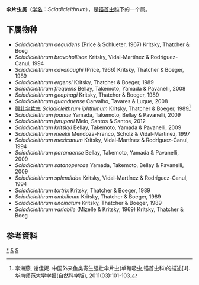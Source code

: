 {{Automatic Taxobox
| taxon = Sciadicleithrum
| authority = Kritsky, Thatcher & Boeger, 1989 
}}

'''伞片虫属'''（[[学名|学名]]：''Sciadicleithrum''），是[[锚首虫科|锚首虫科]]下的一个属。

==下属物种==
* ''Sciadicleithrum aequidens'' (Price & Schlueter, 1967) Kritsky, Thatcher & Boeg
* ''Sciadicleithrum bravohollisae'' Kritsky, Vidal-Martínez & Rodríguez-Canul, 1994
* ''Sciadicleithrum cavanaughi'' (Price, 1966) Kritsky, Thatcher & Boeger, 1989
* ''Sciadicleithrum ergensi'' Kritsky, Thatcher & Boeger, 1989
* ''Sciadicleithrum frequens'' Bellay, Takemoto, Yamada & Pavanelli, 2008
* ''Sciadicleithrum geophagi'' Kritsky, Thatcher & Boeger, 1989
* ''Sciadicleithrum guanduense'' Carvalho, Tavares & Luque, 2008
* [[强壮伞片虫|强壮伞片虫]] ''Sciadicleithrum iphthimum'' Kritsky, Thatcher & Boeger, 1989<ref>李海燕, 谢佳妮. 中国外来鱼类寄生强壮伞片虫(单殖吸虫,锚首虫科)的描述[J]. 华南师范大学学报(自然科学版), 2011(03):101-103.</ref>
* ''Sciadicleithrum joanae'' Yamada, Takemoto, Bellay & Pavanelli, 2009
* ''Sciadicleithrum juruparii'' Melo, Santos & Santos, 2012
* ''Sciadicleithrum kritskyi'' Bellay, Takemoto, Yamada & Pavanelli, 2009
* ''Sciadicleithrum meekii'' Mendoza-Franco, Scholz & Vidal-Martínez, 1997
* ''Sciadicleithrum mexicanum'' Kritsky, Vidal-Martínez & Rodríguez-Canul, 1994
* ''Sciadicleithrum paranaense'' Bellay, Takemoto, Yamada & Pavanelli, 2009
* ''Sciadicleithrum satanopercae'' Yamada, Takemoto, Bellay & Pavanelli, 2009
* ''Sciadicleithrum splendidae'' Kritsky, Vidal-Martínez & Rodríguez-Canul, 1994
* ''Sciadicleithrum tortrix'' Kritsky, Thatcher & Boeger, 1989
* ''Sciadicleithrum umbilicum'' Kritsky, Thatcher & Boeger, 1989
* ''Sciadicleithrum uncinatum'' Kritsky, Thatcher & Boeger, 1989
* ''Sciadicleithrum variabile'' (Mizelle & Kritsky, 1969) Kritsky, Thatcher & Boeg

==参考資料==
{{reflist}}

{{taxonbar}}
[[Category:_伞片虫属|*]]
[[Category:_锚首虫科|S]]
[[Category:_1989年描述的分类群|S]]